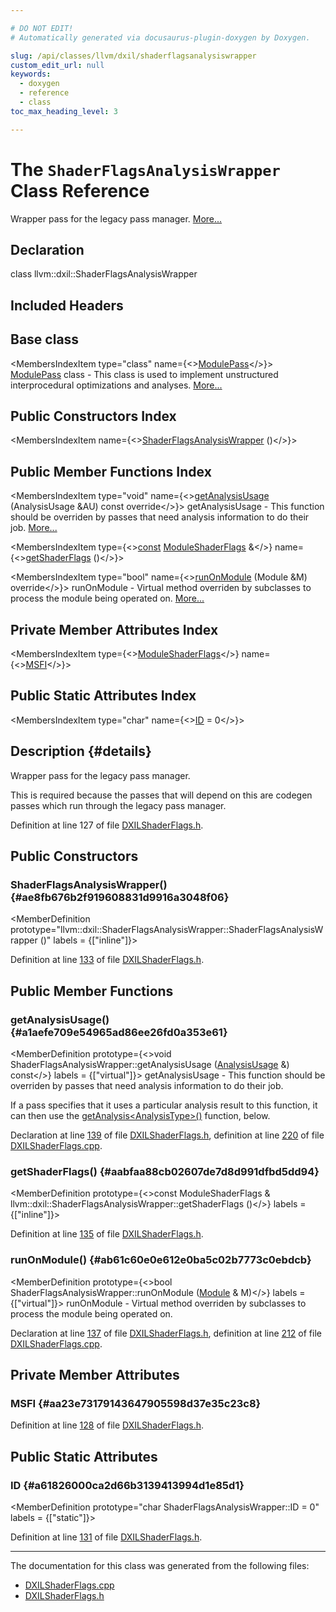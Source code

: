 ```yaml
---

# DO NOT EDIT!
# Automatically generated via docusaurus-plugin-doxygen by Doxygen.

slug: /api/classes/llvm/dxil/shaderflagsanalysiswrapper
custom_edit_url: null
keywords:
  - doxygen
  - reference
  - class
toc_max_heading_level: 3

---
```





# The `ShaderFlagsAnalysisWrapper` Class Reference

<DoxygenPage pluginConfig={pluginConfig}>

Wrapper pass for the legacy pass manager. <a href="#details">More...</a>

## Declaration

<CodeBlock>class llvm::dxil::ShaderFlagsAnalysisWrapper</CodeBlock>

## Included Headers

<IncludesList>
<IncludesListItem
  filePath="Target/DirectX/DXILShaderFlags.h"
  permalink="/docs/api/files/lib/lib/target/lib/target/directx/dxilshaderflags-h"
  isLocal="true" />
</IncludesList>

## Base class

<MembersIndex>

<MembersIndexItem
  type="class"
  name={<><a href="/docs/api/classes/llvm/modulepass">ModulePass</a></>}>
<a href="/docs/api/classes/llvm/modulepass">ModulePass</a> class - This class is used to implement unstructured interprocedural optimizations and analyses. <a href="/docs/api/classes/llvm/modulepass/#details">More...</a>
</MembersIndexItem>

</MembersIndex>

## Public Constructors Index

<MembersIndex>

<MembersIndexItem
  name={<><a href="#ae8fb676b2f919608831d9916a3048f06">ShaderFlagsAnalysisWrapper</a> ()</>}>
</MembersIndexItem>

</MembersIndex>

## Public Member Functions Index

<MembersIndex>

<MembersIndexItem
  type="void"
  name={<><a href="#a1aefe709e54965ad86ee26fd0a353e61">getAnalysisUsage</a> (AnalysisUsage &amp;AU) const override</>}>
getAnalysisUsage - This function should be overriden by passes that need analysis information to do their job. <a href="#a1aefe709e54965ad86ee26fd0a353e61">More...</a>
</MembersIndexItem>

<MembersIndexItem
  type={<><a href="/docs/api/files/lib/lib/target/lib/target/aarch64/aarch64promoteconstant-cpp/#a90f8350fecae261c25be85d38b451bff">const</a> <a href="/docs/api/structs/llvm/dxil/moduleshaderflags">ModuleShaderFlags</a> &amp;</>}
  name={<><a href="#aabfaa88cb02607de7d8d991dfbd5dd94">getShaderFlags</a> ()</>}>
</MembersIndexItem>

<MembersIndexItem
  type="bool"
  name={<><a href="#ab61c60e0e612e0ba5c02b7773c0ebdcb">runOnModule</a> (Module &amp;M) override</>}>
runOnModule - Virtual method overriden by subclasses to process the module being operated on. <a href="#ab61c60e0e612e0ba5c02b7773c0ebdcb">More...</a>
</MembersIndexItem>

</MembersIndex>

## Private Member Attributes Index

<MembersIndex>

<MembersIndexItem
  type={<><a href="/docs/api/structs/llvm/dxil/moduleshaderflags">ModuleShaderFlags</a></>}
  name={<><a href="#aa23e73179143647905598d37e35c23c8">MSFI</a></>}>
</MembersIndexItem>

</MembersIndex>

## Public Static Attributes Index

<MembersIndex>

<MembersIndexItem
  type="char"
  name={<><a href="#a61826000ca2d66b3139413994d1e85d1">ID</a> = 0</>}>
</MembersIndexItem>

</MembersIndex>

## Description {#details}

Wrapper pass for the legacy pass manager.

This is required because the passes that will depend on this are codegen passes which run through the legacy pass manager.

Definition at line 127 of file <a href="/docs/api/files/lib/lib/target/lib/target/directx/dxilshaderflags-h">DXILShaderFlags.h</a>.

<SectionDefinition>

## Public Constructors

### ShaderFlagsAnalysisWrapper() {#ae8fb676b2f919608831d9916a3048f06}

<MemberDefinition
  prototype="llvm::dxil::ShaderFlagsAnalysisWrapper::ShaderFlagsAnalysisWrapper ()"
  labels = {["inline"]}>

Definition at line <a href="/docs/api/files/lib/lib/target/lib/target/directx/dxilshaderflags-h/#l00133">133</a> of file <a href="/docs/api/files/lib/lib/target/lib/target/directx/dxilshaderflags-h">DXILShaderFlags.h</a>.
</MemberDefinition>

</SectionDefinition>

<SectionDefinition>

## Public Member Functions

### getAnalysisUsage() {#a1aefe709e54965ad86ee26fd0a353e61}

<MemberDefinition
  prototype={<>void ShaderFlagsAnalysisWrapper::getAnalysisUsage (<a href="/docs/api/classes/llvm/analysisusage">AnalysisUsage</a> &amp;) const</>}
  labels = {["virtual"]}>
getAnalysisUsage - This function should be overriden by passes that need analysis information to do their job.

If a pass specifies that it uses a particular analysis result to this function, it can then use the <a href="/docs/api/classes/llvm/pass/#a4863e5e463fb79955269fbf7fbf52b80">getAnalysis&lt;AnalysisType&gt;()</a> function, below.

Declaration at line <a href="/docs/api/files/lib/lib/target/lib/target/directx/dxilshaderflags-h/#l00139">139</a> of file <a href="/docs/api/files/lib/lib/target/lib/target/directx/dxilshaderflags-h">DXILShaderFlags.h</a>, definition at line <a href="/docs/api/files/lib/lib/target/lib/target/directx/dxilshaderflags-cpp/#l00220">220</a> of file <a href="/docs/api/files/lib/lib/target/lib/target/directx/dxilshaderflags-cpp">DXILShaderFlags.cpp</a>.
</MemberDefinition>

### getShaderFlags() {#aabfaa88cb02607de7d8d991dfbd5dd94}

<MemberDefinition
  prototype={<>const ModuleShaderFlags &amp; llvm::dxil::ShaderFlagsAnalysisWrapper::getShaderFlags ()</>}
  labels = {["inline"]}>

Definition at line <a href="/docs/api/files/lib/lib/target/lib/target/directx/dxilshaderflags-h/#l00135">135</a> of file <a href="/docs/api/files/lib/lib/target/lib/target/directx/dxilshaderflags-h">DXILShaderFlags.h</a>.
</MemberDefinition>

### runOnModule() {#ab61c60e0e612e0ba5c02b7773c0ebdcb}

<MemberDefinition
  prototype={<>bool ShaderFlagsAnalysisWrapper::runOnModule (<a href="/docs/api/classes/llvm/module">Module</a> &amp; M)</>}
  labels = {["virtual"]}>
runOnModule - Virtual method overriden by subclasses to process the module being operated on.

Declaration at line <a href="/docs/api/files/lib/lib/target/lib/target/directx/dxilshaderflags-h/#l00137">137</a> of file <a href="/docs/api/files/lib/lib/target/lib/target/directx/dxilshaderflags-h">DXILShaderFlags.h</a>, definition at line <a href="/docs/api/files/lib/lib/target/lib/target/directx/dxilshaderflags-cpp/#l00212">212</a> of file <a href="/docs/api/files/lib/lib/target/lib/target/directx/dxilshaderflags-cpp">DXILShaderFlags.cpp</a>.
</MemberDefinition>

</SectionDefinition>

<SectionDefinition>

## Private Member Attributes

### MSFI {#aa23e73179143647905598d37e35c23c8}

<MemberDefinition
  prototype="ModuleShaderFlags llvm::dxil::ShaderFlagsAnalysisWrapper::MSFI">

Definition at line <a href="/docs/api/files/lib/lib/target/lib/target/directx/dxilshaderflags-h/#l00128">128</a> of file <a href="/docs/api/files/lib/lib/target/lib/target/directx/dxilshaderflags-h">DXILShaderFlags.h</a>.
</MemberDefinition>

</SectionDefinition>

<SectionDefinition>

## Public Static Attributes

### ID {#a61826000ca2d66b3139413994d1e85d1}

<MemberDefinition
  prototype="char ShaderFlagsAnalysisWrapper::ID = 0"
  labels = {["static"]}>

Definition at line <a href="/docs/api/files/lib/lib/target/lib/target/directx/dxilshaderflags-h/#l00131">131</a> of file <a href="/docs/api/files/lib/lib/target/lib/target/directx/dxilshaderflags-h">DXILShaderFlags.h</a>.
</MemberDefinition>

</SectionDefinition>

<hr/>

The documentation for this class was generated from the following files:

<ul>
<li><a href="/docs/api/files/lib/lib/target/lib/target/directx/dxilshaderflags-cpp">DXILShaderFlags.cpp</a></li>
<li><a href="/docs/api/files/lib/lib/target/lib/target/directx/dxilshaderflags-h">DXILShaderFlags.h</a></li>
</ul>

</DoxygenPage>

